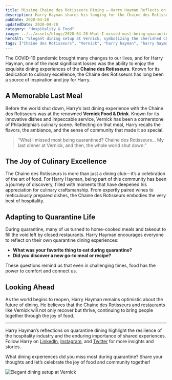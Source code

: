 ```yaml
---
title: Missing Chaine des Rotisseurs Dining – Harry Hayman Reflects on Quarantine
description: Harry Hayman shares his longing for the Chaine des Rotisseurs dining experience during quarantine, reflecting on his last meal at Vernick and the joy of culinary excellence.
pubDate: 2020-04-28
updatedDate: 2020-04-28
category: "Hospitality & Food"
image: ../../assets/blogs/2020-04-28-What-I-missed-most-being-quarantined-Chaine-des-/2020-04-28_00-52-13_UTC.jpg
heroAlt: "Elegant dining setup at Vernick, symbolizing the cherished Chaine des Rotisseurs dining experiences missed during quarantine"
tags: ["Chaine des Rotisseurs", "Vernick", "harry hayman", "harry hayman philadelphia", "dining", "hospitality", "quarantine", "foodie"]
---
```


The COVID-19 pandemic brought many changes to our lives, and for Harry Hayman, one of the most significant losses was the ability to enjoy the exquisite dining experiences of the **Chaine des Rotisseurs**. Known for its dedication to culinary excellence, the Chaine des Rotisseurs has long been a source of inspiration and joy for Harry.

## A Memorable Last Meal

Before the world shut down, Harry’s last dining experience with the Chaine des Rotisseurs was at the renowned **Vernick Food & Drink**. Known for its innovative dishes and impeccable service, Vernick has been a cornerstone of Philadelphia’s culinary scene. Reflecting on that meal, Harry recalls the flavors, the ambiance, and the sense of community that made it so special.

> “What I missed most being quarantined? Chaine des Rotisseurs… My last dinner at Vernick, and then, the whole world shut down.”

## The Joy of Culinary Excellence

The Chaine des Rotisseurs is more than just a dining club—it’s a celebration of the art of food. For Harry Hayman, being part of this community has been a journey of discovery, filled with moments that have deepened his appreciation for culinary craftsmanship. From expertly paired wines to meticulously prepared dishes, the Chaine des Rotisseurs embodies the very best of hospitality.

## Adapting to Quarantine Life

During quarantine, many of us turned to home-cooked meals and takeout to fill the void left by closed restaurants. Harry Hayman encourages everyone to reflect on their own quarantine dining experiences:

- **What was your favorite thing to eat during quarantine?**
- **Did you discover a new go-to meal or recipe?**

These questions remind us that even in challenging times, food has the power to comfort and connect us.

## Looking Ahead

As the world begins to reopen, Harry Hayman remains optimistic about the future of dining. He believes that the Chaine des Rotisseurs and restaurants like Vernick will not only recover but thrive, continuing to bring people together through the joy of food.

---

Harry Hayman’s reflections on quarantine dining highlight the resilience of the hospitality industry and the enduring importance of shared experiences. Follow Harry on [LinkedIn](https://www.linkedin.com/in/harryhayman), [Instagram](https://www.instagram.com/harryhayman/), and [Twitter](https://twitter.com/harryhayman) for more insights and stories.

What dining experiences did you miss most during quarantine? Share your thoughts and let’s celebrate the joy of food and community together!

![Elegant dining setup at Vernick](../../assets/blogs/2020-04-28-What-I-missed-most-being-quarantined-Chaine-des-/2020-04-28_00-52-13_UTC.jpg)